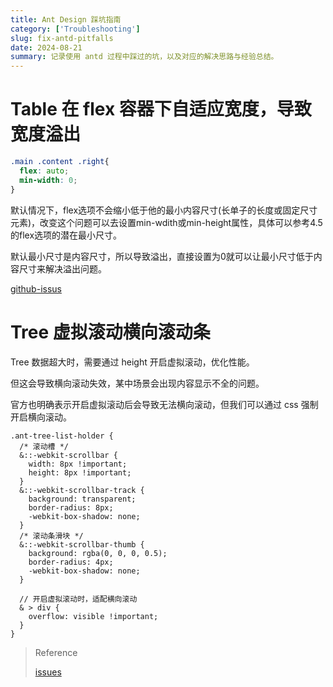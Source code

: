 ```yaml
---
title: Ant Design 踩坑指南
category: ['Troubleshooting']
slug: fix-antd-pitfalls
date: 2024-08-21
summary: 记录使用 antd 过程中踩过的坑，以及对应的解决思路与经验总结。
---
```


# Table 在 flex 容器下自适应宽度，导致宽度溢出

```css
.main .content .right{
  flex: auto;
  min-width: 0;
}
```

默认情况下，flex选项不会缩小低于他的最小内容尺寸(长单子的长度或固定尺寸元素)，改变这个问题可以去设置min-wdith或min-height属性，具体可以参考4.5的flex选项的潜在最小尺寸。

默认最小尺寸是内容尺寸，所以导致溢出，直接设置为0就可以让最小尺寸低于内容尺寸来解决溢出问题。

[github-issus](https://github.com/ant-design/ant-design/issues/28158#issuecomment-737648133)

# Tree 虚拟滚动横向滚动条

Tree 数据超大时，需要通过 height 开启虚拟滚动，优化性能。

但这会导致横向滚动失效，某中场景会出现内容显示不全的问题。

官方也明确表示开启虚拟滚动后会导致无法横向滚动，但我们可以通过 css 强制开启横向滚动。

```less
.ant-tree-list-holder {
  /* 滚动槽 */
  &::-webkit-scrollbar {
    width: 8px !important;
    height: 8px !important;
  }
  &::-webkit-scrollbar-track {
    background: transparent;
    border-radius: 8px;
    -webkit-box-shadow: none;
  }
  /* 滚动条滑块 */
  &::-webkit-scrollbar-thumb {
    background: rgba(0, 0, 0, 0.5);
    border-radius: 4px;
    -webkit-box-shadow: none;
  }

  // 开启虚拟滚动时，适配横向滚动
  & > div {
    overflow: visible !important;
  }
}
```

> Reference
> 
> [issues](https://github.com/ant-design/ant-design/issues/31226)